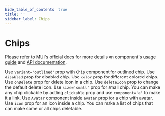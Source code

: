 ```yaml
---
hide_table_of_contents: true
title: ''
sidebar_label: Chips
---
```




<h1 className='!m-0'>Chips</h1>

<div className='template-bg-color' />

Please refer to MUI's official docs for more details on component's [usage guide](https://mui.com/material-ui/react-chip/) and [API documentation](https://mui.com/material-ui/api/chip/).

<Grid container spacing={6}>
  <Grid size={{xs:12, md:6}}>
    <CardSnippet
      title="Chip Variants"
      code={SourceCodeChipsVariants}
    >
      <Typography className='mbe-4'>
        Use <code>variant='outlined'</code> prop with <code>Chip</code> component for outlined chip.
      </Typography>
      <ChipsVariants />
    </CardSnippet>
  </Grid>
  <Grid size={{xs:12, md:6}}>
    <CardSnippet
      title="Disabled Chips"
      code={SourceCodeChipsDisabled}
    >
      <Typography className='mbe-4'>
        Use <code>disabled</code> prop for disabled chip.
      </Typography>
      <ChipsDisabled />
    </CardSnippet>
  </Grid>
  <Grid size={{xs:12, md:6}}>
    <CardSnippet
      title="Colors"
      code={SourceCodeChipsColors}
    >
      <Typography className='mbe-4'>
        Use <code>color</code> prop for different colored chips.
      </Typography>
      <ChipsColors />
    </CardSnippet>
  </Grid>
  <Grid size={{xs:12, md:6}}>
    <CardSnippet
      title="onDelete"
      code={SourceCodeChipsOnDelete}
    >
      <Typography className='mbe-4'>
        Use <code>onDelete</code> prop for delete icon in a chip. Use <code>deleteIcon</code> prop to change the default delete icon.
      </Typography>
      <ChipsOnDelete />
    </CardSnippet>
  </Grid>
  <Grid size={{xs:12, md:6}}>
    <CardSnippet
      title="Chip Sizes"
      code={SourceCodeChipsSizes}
    >
      <Typography className='mbe-4'>
        Use <code>size='small'</code> prop for small chip.
      </Typography>
      <ChipsSizes />
    </CardSnippet>
  </Grid>
  <Grid size={{xs:12, md:6}}>
    <CardSnippet
      title="Clickable Chip"
      code={SourceCodeChipsClickable}
    >
      <Typography className='mbe-4'>
        You can make any chip clickable by adding <code>clickable</code> prop and use <code>component='a'</code> to make it a link.
      </Typography>
      <ChipsClickable />
    </CardSnippet>
  </Grid>
  <Grid size={{xs:12, md:6}}>
    <CardSnippet
      title="Chip with Avatar"
      code={SourceCodeChipsAvatar}
    >
      <Typography className='mbe-4'>
        Use <code>Avatar</code> component inside <code>avatar</code> prop for a chip with avatar.
      </Typography>
      <ChipsAvatar />
    </CardSnippet>
  </Grid>
  <Grid size={{xs:12, md:6}}>
    <CardSnippet
      title="Icon Chip"
      code={SourceCodeChipsIcon}
    >
      <Typography className='mbe-4'>
        Use <code>icon</code> prop for an icon inside a chip.
      </Typography>
      <ChipsIcon />
    </CardSnippet>
  </Grid>
  <Grid size={{xs:12}}>
    <CardSnippet
      title="Chips Array"
      code={SourceCodeChipsArray}
    >
      <Typography className='mbe-4'>
        You can make a list of chips that can make some or all chips deletable.
      </Typography>
      <ChipsArray />
    </CardSnippet>
  </Grid>
</Grid>